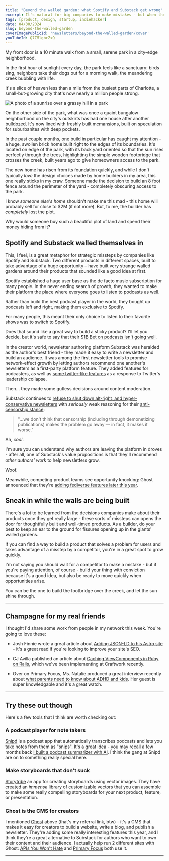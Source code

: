 ```yaml
---
title: "Beyond the walled garden: what Spotify and Substack get wrong"
excerpt: It's natural for big companies to make mistakes - but when they do, it's a great opportunity for smaller companies to build something better.
tags: [product, design, startup, indiehacker]
date: 04/30/2024
slug: beyond-the-walled-garden
coverImagePublicId: 'newsletters/beyond-the-walled-garden/cover'
youTubeId: Q7ZMlgbrZxQ
---
```


My front door is a 10 minute walk from a small, serene park in a city-edge neighborhood.

In the first hour of sunlight every day, the park feels like a sanctuary: birds sing, neighbors take their dogs out for a morning walk, the meandering creek bubbling with life.

It's a slice of heaven less than a mile from the busiest parts of Charlotte, a small-but-growing city that's now nearly a million people strong.

<Image
  publicId="newsletters/beyond-the-walled-garden/park"
  alt="A photo of a sunrise over a grassy hill in a park"
/>

On the other side of the park, what was once a quaint bungalow neighborhood on the city's outskirts has had one house after another bulldozed. It's now lined with freshly built mcmansions, built on speculation for suburbanites with deep pockets.

In the past couple months, one build in particular has caught my attention - a huge, swollen brick home built right to the edges of its boundaries. It's located on edge of the park, with its back yard oriented so that the sun rises perfectly through the trees, highlighting the simple wooden footbridge that crosses the creek, built years ago to give homeowners access to the park.

The new home has risen from its foundation quickly, and while I don't typically _love_ the design choices made by home builders in my area, this one really sticks in my craw. Someone made the decision to build an 8 foot fence around the perimeter of the yard - completely obscuring access to the park.

I know _someone else's home_ shouldn't make me this mad - this home will probably sell for close to $2M (if not more). But, to me, the builder has _completely_ lost the plot.

Why would someone buy such a beautiful plot of land and spend their money hiding from it?

## Spotify and Substack walled themselves in

This, I feel, is a great metaphor for strategic missteps by companies like Spotify and Substack. Two different products in different spaces, built to take advantage of a huge opportunity – have built very strange walled gardens around their products that sounded like a good idea at first.

Spotify established a huge user base as the de facto music subscription for many people. In the never ending search of growth, they wanted to make their platform the place where everyone goes to listen to podcasts as well.

Rather than build the best podcast player in the world, they bought up podcasts left and right, making them exclusive to Spotify.

For many people, this meant their only choice to listen to their favorite shows was to switch to Spotify.

Does that sound like a great way to build a sticky product? I'll let you decide, but it's safe to say that their [$1B Bet on podcasts isn't going well](https://www.wsj.com/podcasts/the-journal/spotify-1-billion-bet-isnt-going-well/75665f50-cabb-48c9-8f5c-d05e94d8f7f8).

In the creator world, newsletter authoring platform Substack was heralded as the author's best friend - they made it easy to write a newsletter and build an audience. It was among the first newsletter tools to promise network-effect growth by letting authors recommend one another's newsletters as a first-party platform feature. They added features for podcasters, as well as [some twitter-like features](https://techcrunch.com/2023/04/05/substacks-new-short-form-notes-feed-looks-a-lot-like-twitter/) as a response to Twitter's leadership collapse.

Then... they made some gutless decisions around content moderation.

Substack continues to [refuse to shut down alt-right, and hyper-conservative newsletters](https://mashable.com/article/why-are-people-leaving-substack-content-moderation-controversy) with _seriously_ weak reasoning for their [anti-censorship stance](https://www.theguardian.com/media/2024/jan/03/substack-user-revolt-anti-censorship-stance-neo-nazis):

> "...we don't think that censorship (including through demonetizing publications) makes the problem go away — in fact, it makes it worse."

Ah, _cool_.

I'm sure you can understand why authors are leaving the platform in droves - after all, one of Substack's value propositions is that they'll recommend _other authors' work_ to help newsletters grow.

Woof.

Meanwhile, competing product teams see opportunity knocking: Ghost announced that they're [adding fediverse features later this year](https://www.msn.com/en-us/news/technology/look-out-substack-ghost-will-join-the-fediverse-this-year/ar-AA1nvI4S).

## Sneak in while the walls are being built

There's a lot to be learned from the decisions companies make about their products once they get really large - these sorts of missteps can opens the door for thoughtfully built and well-timed products. As a builder, do your best to keep an ear to the ground for fissures opening up in the giants' walled gardens.

If you can find a way to build a product that solves a problem for users and takes advantage of a misstep by a competitor, you're in a great spot to grow quickly.

I'm not saying you should wait for a competitor to make a mistake - but if you're paying attention, of course - build your thing with conviction because it's a good idea, but also be ready to move quickly when opportunities arise.

You can be the one to build the footbridge over the creek, and let the sun shine through.

---

## Champagne for my real friends

I thought I'd share some work from people in my network this week. You're going to love these:

- Josh Finnie wrote a great article about [Adding JSON-LD to his Astro site](https://www.joshfinnie.com/blog/adding-json-ld-to-my-blog/) - it's a great read if you're looking to improve your site's SEO.

- CJ Avilla published an article about [Caching ViewComponents in Ruby on Rails](https://www.cjav.dev/articles/caching-viewcomponents), which we've been implementing at Craftwork recently.

- Over on Primary Focus, Ms. Natalie produced a great interview recently about [what parents need to know about ADHD and kids](https://www.youtube.com/watch?v=UsqG7m5NQ1E&t=7s). Her guest is super knowledgable and it's a great watch.


---

## Try these out though

Here's a few tools that I think are worth checking out:

### A podcast player for note takers

[Snipd](https://www.snipd.com/) is a podcast app that automatically transcribes podcasts and lets you take notes from them as "snips". It's a great idea - you may recall a few months back [I built a podcast summarizer with AI](https://mikebifulco.com/newsletter/build-something-useful-with-ai). I think the gang at Snipd are on to something really special here.

### Make storyboards that don't suck

[Storytribe](https://storytribeapp.com/) an app for creating storyboards using vector images. They have created an _immense_ library of customizable vectors that you can assemble to make some really compelling storyboards for your next product, feature, or presentation.

### Ghost is the CMS for creators

I mentioned [Ghost](https://ghost.org/?via=mike21) above (that's my referral link, btw) - it's a CMS that makes it easy for creators to build a website, write a blog, and publish a newsletter. They're adding some really interesting features this year, and I think they're a great alternative to Substack for authors who want to own their content and their audience. I actually help run 2 different sites with Ghost: [APIs You Won't Hate](https://apisyouwonthate.com) and [Primary Focus](https://primaryfocus.tv) both use it.

---
